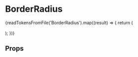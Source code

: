 
<Meta title="Presenters/BorderRadius" component={BorderRadius} />

# BorderRadius

<Flex>
  {readTokensFromFile('BorderRadius').map((result) => {
    return (
      <FlexItem>
        <BorderRadius
          declaration={result.declaration}
          value={result.value}
        ></BorderRadius>
        <br></br>
      </FlexItem>
    );
  })}
</Flex>

## Props

<Props of={BorderRadius} />
